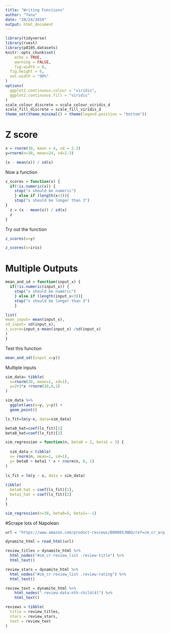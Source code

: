 ```yaml
---
title: "Writing Functions"
author: "Tanu"
date: "10/24/2019"
output: html_document
---
```


```r
library(tidyverse)
library(rvest)
library(p8105.datasets)
knitr::opts_chunk$set(
	echo = TRUE,
	warning = FALSE,
	fig.width = 8, 
  fig.height = 6,
  out.width = "90%"
)
options(
  ggplot2.continuous.colour = "viridis",
  ggplot2.continuous.fill = "viridis"
)
scale_colour_discrete = scale_colour_viridis_d
scale_fill_discrete = scale_fill_viridis_d
theme_set(theme_minimal() + theme(legend.position = "bottom"))
```

# Z score
```r
x = rnorm(30, mean = 4, sd = 2.3)
y=rnorm(n=30, mean=24, sd=2.3)

(x - mean(x)) / sd(x)
```

Now a function

```r
z_scores = function(x) {
  if(!is.numeric(x)) {
    stop("x should be numeric")
    } else if (length(x<3)){
    stop("x should be longer than 3")
}
  z = (x - mean(x)) / sd(x)
  z
}

```

Try out the function

```r
z_scores(x=y)

z_scores(x=iris)
```
# Multiple Outputs

```r
mean_and_sd = function(input_x) {
  if(!is.numeric(input_x)) {
    stop("x should be numeric")
    } else if (length(input_x<3)){
    stop("x should be longer than 3")
    }

list(
mean_input= mean(input_x),
sd_input= sd(input_x),
z_score=input_x-mean(input_x) /sd(input_x)
)
}
```

Test this function

```r
mean_and_sd((input_x=y))
```

Multiple inputs
```r
sim_data= tibble(
  x=rnorm(30, mean=1, sd=1),
  y=2+3*x +rnorm(30,0,1)
)

sim_data %>% 
  ggplot(aes(x=y, y=y)) +
  geom_point()

ls_fit=lm(y~x, data=sim_data)

beta0_hat=coef(ls_fit)[1]
beta0_hat=coef(ls_fit)[2]

```

```r
sim_regression = function(n, beta0 = 2, beta1 = 3) {
  
  sim_data = tibble(
  x= rnorm(n, mean=1, sd=1),
  y= beta0 + beta1 * x + rnorm(n, 0, 1)
)
  
ls_fit = lm(y ~ x, data = sim_data)
  
tibble(
  beta0_hat = coef(ls_fit)[1],
  beta1_hat = coef(ls_fit)[2]
)
}

sim_regression(n=30, beta0=5, beta1=--1)
```

#Scrape lots of Napolean

```r
url = "https://www.amazon.com/product-reviews/B00005JNBQ/ref=cm_cr_arp_d_viewopt_rvwer?ie=UTF8&reviewerType=avp_only_reviews&sortBy=recent&pageNumber=1"

dynamite_html = read_html(url)

review_titles = dynamite_html %>%
  html_nodes("#cm_cr-review_list .review-title") %>%
  html_text()

review_stars = dynamite_html %>%
  html_nodes("#cm_cr-review_list .review-rating") %>%
  html_text()

review_text = dynamite_html %>%
    html_nodes(".review-data:nth-child(4)") %>%
    html_text()

reviews = tibble(
  title = review_titles,
  stars = review_stars,
  text = review_text
)
```


